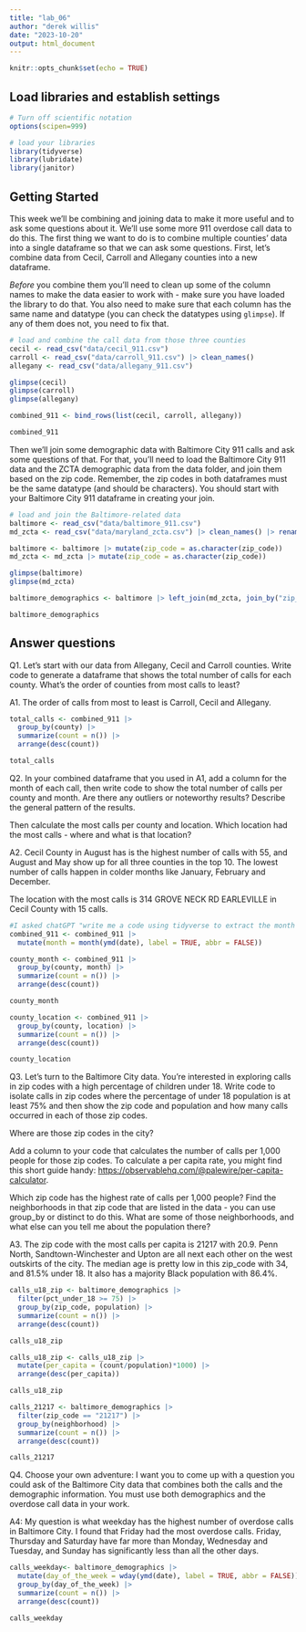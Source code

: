 ```yaml
---
title: "lab_06"
author: "derek willis"
date: "2023-10-20"
output: html_document
---
```


```r
knitr::opts_chunk$set(echo = TRUE)
```

## Load libraries and establish settings

```r
# Turn off scientific notation
options(scipen=999)

# load your libraries
library(tidyverse)
library(lubridate)
library(janitor)
```

## Getting Started

This week we'll be combining and joining data to make it more useful and to ask some questions about it. We'll use some more 911 overdose call data to do this. The first thing we want to do is to combine multiple counties' data into a single dataframe so that we can ask some questions. First, let's combine data from Cecil, Carroll and Allegany counties into a new dataframe.

*Before* you combine them you'll need to clean up some of the column names to make the data easier to work with - make sure you have loaded the library to do that. You also need to make sure that each column has the same name and datatype (you can check the datatypes using `glimpse`). If any of them does not, you need to fix that.

```r
# load and combine the call data from those three counties
cecil <- read_csv("data/cecil_911.csv")
carroll <- read_csv("data/carroll_911.csv") |> clean_names()
allegany <- read_csv("data/allegany_911.csv")

glimpse(cecil)
glimpse(carroll)
glimpse(allegany)

combined_911 <- bind_rows(list(cecil, carroll, allegany))

combined_911
```

Then we'll join some demographic data with Baltimore City 911 calls and ask some questions of that. For that, you'll need to load the Baltimore City 911 data and the ZCTA demographic data from the data folder, and join them based on the zip code. Remember, the zip codes in both dataframes must be the same datatype (and should be characters). You should start with your Baltimore City 911 dataframe in creating your join.

```r
# load and join the Baltimore-related data
baltimore <- read_csv("data/baltimore_911.csv")
md_zcta <- read_csv("data/maryland_zcta.csv") |> clean_names() |> rename(zip_code = zcta5n)

baltimore <- baltimore |> mutate(zip_code = as.character(zip_code))
md_zcta <- md_zcta |> mutate(zip_code = as.character(zip_code))

glimpse(baltimore)
glimpse(md_zcta)

baltimore_demographics <- baltimore |> left_join(md_zcta, join_by("zip_code"))

baltimore_demographics
```

## Answer questions

Q1. Let's start with our data from Allegany, Cecil and Carroll counties. Write code to generate a dataframe that shows the total number of calls for each county. What's the order of counties from most calls to least?

A1. The order of calls from most to least is Carroll, Cecil and Allegany.

```r
total_calls <- combined_911 |> 
  group_by(county) |> 
  summarize(count = n()) |> 
  arrange(desc(count))

total_calls
```

Q2. In your combined dataframe that you used in A1, add a column for the month of each call, then write code to show the total number of calls per county and month. Are there any outliers or noteworthy results? Describe the general pattern of the results.

Then calculate the most calls per county and location. Which location had the most calls - where and what is that location?

A2. Cecil County in August has is the highest number of calls with 55, and August and May show up for all three counties in the top 10. The lowest number of calls happen in colder months like January, February and December.

The location with the most calls is 314 GROVE NECK RD EARLEVILLE in Cecil County with 15 calls.

```r
#I asked chatGPT "write me a code using tidyverse to extract the month from a date column that is structured yyyy-mm-dd" for the month funtion
combined_911 <- combined_911 |> 
  mutate(month = month(ymd(date), label = TRUE, abbr = FALSE))

county_month <- combined_911 |> 
  group_by(county, month) |> 
  summarize(count = n()) |> 
  arrange(desc(count))

county_month

county_location <- combined_911 |> 
  group_by(county, location) |> 
  summarize(count = n()) |> 
  arrange(desc(count))

county_location
```

Q3. Let's turn to the Baltimore City data. You're interested in exploring calls in zip codes with a high percentage of children under 18. Write code to isolate calls in zip codes where the percentage of under 18 population is at least 75% and then show the zip code and population and how many calls occurred in each of those zip codes.

Where are those zip codes in the city?

Add a column to your code that calculates the number of calls per 1,000 people for those zip codes. To calculate a per capita rate, you might find this short guide handy: [https://observablehq.com/\@palewire/per-capita-calculator](https://observablehq.com/@palewire/per-capita-calculator){.uri}.

Which zip code has the highest rate of calls per 1,000 people? Find the neighborhoods in that zip code that are listed in the data - you can use group_by or distinct to do this. What are some of those neighborhoods, and what else can you tell me about the population there?

A3. The zip code with the most calls per capita is 21217 with 20.9. Penn North, Sandtown-Winchester and Upton are all next each other on the west outskirts of the city. The median age is pretty low in this zip_code with 34, and 81.5% under 18. It also has a majority Black population with 86.4%.

```r
calls_u18_zip <- baltimore_demographics |> 
  filter(pct_under_18 >= 75) |> 
  group_by(zip_code, population) |> 
  summarize(count = n()) |> 
  arrange(desc(count))

calls_u18_zip

calls_u18_zip <- calls_u18_zip |> 
  mutate(per_capita = (count/population)*1000) |> 
  arrange(desc(per_capita))

calls_u18_zip

calls_21217 <- baltimore_demographics |> 
  filter(zip_code == "21217") |> 
  group_by(neighborhood) |> 
  summarize(count = n()) |> 
  arrange(desc(count))

calls_21217
```

Q4. Choose your own adventure: I want you to come up with a question you could ask of the Baltimore City data that combines both the calls and the demographic information. You must use both demographics and the overdose call data in your work.

A4: My question is what weekday has the highest number of overdose calls in Baltimore City. I found that Friday had the most overdose calls. Friday, Thursday and Saturday have far more than Monday, Wednesday and Tuesday, and Sunday has significantly less than all the other days. 

```r
calls_weekday<- baltimore_demographics |> 
  mutate(day_of_the_week = wday(ymd(date), label = TRUE, abbr = FALSE)) |> 
  group_by(day_of_the_week) |> 
  summarize(count = n()) |> 
  arrange(desc(count))

calls_weekday
```
